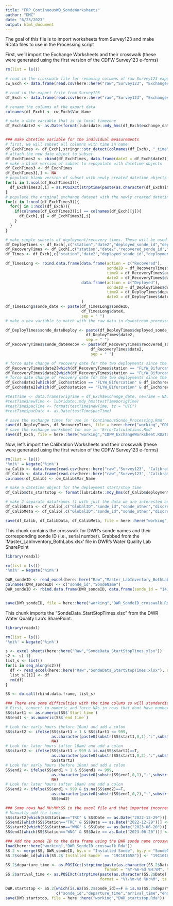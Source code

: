 ```yaml
---
title: "FRP_ContinuousWQ_SondeWorksheets"
author: "DMC"
date: "6/23/2023"
output: html_document
---
```


The goal of this file is to import worksheets from Survey123 and make RData files to use in the Processing script

First, we'll import the Exchange Worksheets and their crosswalk (these were generated using the first version of the CDFW Survey123 e-forms)
```r
rm(list = ls())

# read in the crosswalk file for renaming columns of raw Survey123 export file (Must make sure version matches)
cw_Exch <- data.frame(read.csv(here::here("raw","Survey123", "Exchanges230630_ColumnCrosswalk.csv")))

# read in the export frile from Survey123
df_Exch <- data.frame(read.csv(here::here("raw","Survey123", "Exchanges230630_Export230703.csv")))

# rename the columns of the export data
colnames(df_Exch) <- cw_Exch$Var_Name

# make a date variable that is in local timezone
df_Exch$date2 <- as.Date(format(lubridate::mdy_hms(df_Exch$exchange_date), tz = "UTC"))


### make datetime variable for the individual measurements
# first, we will subset all columns with time in name
df_ExchTimes <- df_Exch[,stringr::str_detect(colnames(df_Exch), "_time")]
# attach the new date object to subset
df_ExchTimes2 <- cbind(df_ExchTimes, data.frame(date2 = df_Exch$date2))
# make a blank version of subset to repopulate with datetime objects
df_ExchTimes3 <- df_ExchTimes
df_ExchTimes3[,] <- NA
# populate blank version of subset with newly created datetime objects
for(i in 1:ncol(df_ExchTimes3)){
  df_ExchTimes3[,i] = as.POSIXct(strptime(paste(as.character(df_ExchTimes2[,"date2"]),df_ExchTimes[,i],sep = " "), format = "%Y-%m-%d %H:%M"), tz = "UTC")
}
# populate the original exchange dataset with the newly created datetime objects
for(i in 1:ncol(df_ExchTimes3)){
  for(j in 1:ncol(df_Exch)){
    if(colnames(df_ExchTimes3)[i] == colnames(df_Exch)[j]){
      df_Exch[,j] = df_ExchTimes3[,i]
    }
  }
}

# make simple subsets of deployment/recovery times. These will be used for trimming datasets based on time
df_DeployTimes <- df_Exch[,c("station","date2","deployed_sonde_id","deployment_start_time","departure_time")]
df_RecoveryTimes <- df_Exch[,c("station","date2","recovered_sonde_id","recovery_stop_time","arrival_time")]
df_Times <- df_Exch[,c("station","date2","deployed_sonde_id","deployment_start_time","departure_time","recovered_sonde_id","recovery_stop_time","arrival_time")]

df_TimesLong <- rbind.data.frame(data.frame(action = c("Recovered"),
                                            sondeID = df_RecoveryTimes$recovered_sonde_id,
                                            timeX = df_RecoveryTimes$arrival_time,
                                            dateX = df_RecoveryTimes$date2),
                                 data.frame(action = c("Deployed"),
                                            sondeID = df_DeployTimes$deployed_sonde_id,
                                            timeX = df_DeployTimes$departure_time,
                                            dateX = df_DeployTimes$date2)
                                 )
df_TimesLong$sonde_date <- paste(df_TimesLong$sondeID,
                                 df_TimesLong$dateX,
                                 sep = " ")
# make a new variable to match with the raw data in downstream processes

df_DeployTimes$sonde_dateDeploy <- paste(df_DeployTimes$deployed_sonde_id,
                                   df_DeployTimes$date2,
                                   sep = " ")
df_RecoveryTimes$sonde_dateRecov <- paste(df_RecoveryTimes$recovered_sonde_id,
                                     df_RecoveryTimes$date2,
                                     sep = " ")

# force date change of recovery date for the two deployments since the battery died prior to recovery. This step allows for further matching downstream
df_RecoveryTimes$date2[which(df_RecoveryTimes$station == "FLYW_Bifurcation" & df_RecoveryTimes$recovered_sonde_id == "19C101554" & as.character(df_RecoveryTimes$date2) == "2022-09-22")] <- as.Date("2022-08-21", format = "%Y-%m-%d")
df_RecoveryTimes$date2[which(df_RecoveryTimes$station == "FLYW_Bifurcation" & df_RecoveryTimes$recovered_sonde_id == "19C101551" & as.character(df_RecoveryTimes$date2) == "2022-10-24")] <- as.Date("2022-10-23", format = "%Y-%m-%d")
# force date change of recovery date for the two deployments since the battery died prior to recovery. This step allows for further matching downstream
df_Exch$date2[which(df_Exch$station == "FLYW_Bifurcation" & df_Exch$recovered_sonde_id == "19C101554" & as.character(df_Exch$date2) == "2022-09-22")] <- as.Date("2022-08-21", format = "%Y-%m-%d")
df_Exch$date2[which(df_Exch$station == "FLYW_Bifurcation" & df_Exch$recovered_sonde_id == "19C101551" & as.character(df_Exch$date2) == "2022-10-24")] <- as.Date("2022-10-23", format = "%Y-%m-%d")

#testTime <- data.frame(origTime = df_Exch$exchange_date, newTime = NA)
#testTime$newTime <- lubridate::mdy_hms(testTime$origTime)
#testTime$pacTime <- format(testTime$newTime, tz = "UTC")
#testTime$pacDate <- as.Date(testTime$pacTime)

# save the exchange times for use in 'ContinuousSonde_Processing.Rmd'
save(df_DeployTimes, df_RecoveryTimes, file = here::here("working","CDFW_ExchangeTimes.RData"))
# save the exchange worksheet for use in 'ErrorCalculations.Rmd'
save(df_Exch, file = here::here("working","CDFW_ExchangeWorksheet.RData"))
```

Now, let's import the Calibration Worksheets and their crosswalk (these were generated using the first version of the CDFW Survey123 e-forms)
```r
rm(list = ls())
'%ni%' = Negate('%in%')
cw_Calib <- data.frame(read.csv(here::here("raw","Survey123", "Calibration230612_ColumnCrosswalk.csv")))
df_Calib <- data.frame(read.csv(here::here("raw","Survey123", "Calibration230612_Export230706.csv")))
colnames(df_Calib) <- cw_Calib$Var_Name

# make a datetime object for the deployment start/stop time
df_Calib$dts_startstop <- format(lubridate::mdy_hms(df_Calib$deployment_startstop_time), tz = "UTC")

# make 2 separate dataframes (1 with just the data we are interested and 1 with the metadata)
df_CalibData <- df_Calib[,c("GlobalID","sonde_id","sonde_other","discrete_or_continuous","pre_post","dts_startstop",colnames(df_Calib)[53:95])]
df_CalibMeta <- df_Calib[,c("GlobalID","sonde_id","sonde_other","discrete_or_continuous","pre_post","dts_startstop",colnames(df_Calib)[7:52])]

save(df_Calib, df_CalibData, df_CalibMeta, file = here::here("working","CDFW_CalibrationWorksheet.RData"))
```

This chunk contains the crosswalk for DWR's sonde names and their corresponding sonde ID (i.e., serial number). Grabbed from the 'Master_LabInventory_BothLabs.xlsx' file in DWR's Water Quality Lab SharePoint
```r
library(readxl)

rm(list = ls())
'%ni%' = Negate('%in%')

DWR_sondeID <- read_excel(here::here("Raw","Master_LabInventory_BothLabs.xlsx"), sheet = "Sonde Serial #s", col_types = c("text","text"))
colnames(DWR_sondeID) <- c("sonde_id","SondeName")
DWR_sondeID <- rbind.data.frame(DWR_sondeID, data.frame(sonde_id = "14J104011", SondeName = "Chamberlain"))


save(DWR_sondeID, file = here::here("working","DWR_SondeID_crosswalk.Rda"))
```


This chunk imports the "SondeData_StartStopTimes.xlsx" from the DWR Water Quality Lab's SharePoint.
```r
library(readxl)

rm(list = ls())
'%ni%' = Negate('%in%')

s <- excel_sheets(here::here("Raw","SondeData_StartStopTimes.xlsx"))
s2 <- s[-1]
list_s <- list()
for(i in seq_along(s2)){
  df <- read_excel(here::here("Raw","SondeData_StartStopTimes.xlsx"), sheet = s2[i], skip = 1, col_types = c("text","date",rep("text",8)))
  list_s[[i]] <- df
  rm(df)
}

SS <- do.call(rbind.data.frame, list_s)

### There are some difficulties with the time colums so will standardize them for operability
# First, convert to numeric and force NAs in rows that dont have numbers
SS$start1 <- as.numeric(SS$`Start time`)
SS$end1 <- as.numeric(SS$`end time`)

# Look for early hours (before 10am) and add a colon
SS$start2 <- ifelse(SS$start1 > 1 & SS$start1 <= 999,
                    as.character(paste0(substr(SS$start1,0,1),":",substr(SS$start1,2,3))),
                    NA)
# Look for later hours (after 10am) and add a colon
SS$start2 <- ifelse(SS$start1 > 999 & is.na(SS$start2)==T,
                    as.character(paste0(substr(SS$start1,0,2),":",substr(SS$start1,3,4))),
                    SS$start2)
# Look for early hours (before 10am) and add a colon
SS$end2 <- ifelse(SS$end1 > 1 & SS$end1 <= 999,
                    as.character(paste0(substr(SS$end1,0,1),":",substr(SS$end1,2,3))),
                    NA)
# Look for later hours (after 10am) and add a colon
SS$end2 <- ifelse(SS$end1 > 999 & is.na(SS$end2)==T,
                    as.character(paste0(substr(SS$end1,0,2),":",substr(SS$end1,3,4))),
                    SS$end2)

### Some rows had HH:MM:SS in the excel file and that imported incorrectly
# Manually add the times
SS$start2[which(SS$Station=="TRC" & SS$Date == as.Date("2022-12-29"))] <- "11:43"
SS$end2[which(SS$Station=="TRC" & SS$Date == as.Date("2022-12-29"))] <- "10:43"
SS$start2[which(SS$Station=="WNG" & SS$Date == as.Date("2023-06-20"))] <- "14:00"
SS$end2[which(SS$Station=="WNG" & SS$Date == as.Date("2023-06-20"))] <- "13:15"

### Add the sonde ID to the data frame using the DWR sonde name crosswalk made in previous chunk
load(here::here("working","DWR_SondeID_crosswalk.Rda"))
SS.2 <- merge(SS, DWR_sondeID, by.x = "Installed Sonde", by.y = "SondeName", all.x = T)
SS.2$sonde_id[which(SS.2$`Installed Sonde` == "19C101658")] <- "19C101658"

SS.2$departure_time <- as.POSIXct(strptime(paste(as.character(SS.2$Date),SS.2$start2, sep = " "),
                                           format = "%Y-%m-%d %H:%M", tz = "UTC"))
SS.2$arrival_time <- as.POSIXct(strptime(paste(as.character(SS.2$Date),SS.2$end2, sep = " "),
                                         format = "%Y-%m-%d %H:%M", tz = "UTC"))

DWR.startstop <- SS.2[which(is.na(SS.2$sonde_id)==F & is.na(SS.2$departure_time)==F & is.na(SS.2$arrival_time)==F),
                      c("sonde_id","departure_time","arrival_time","end2")]
save(DWR.startstop, file = here::here("working","DWR_startstop.Rda"))
```

